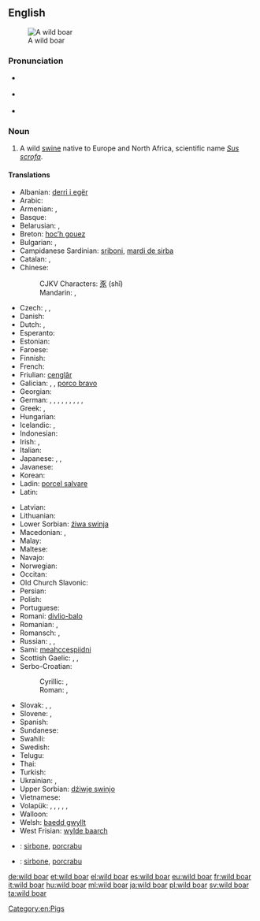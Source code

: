{{wikipedia}}
==English==
[[Image:Zwijntje.JPG|thumb|A wild boar]]

===Pronunciation===
* {{a|US}} {{IPA|/ˈwaɪld ˈboɹ/}}
* {{a|RP}} {{IPA|/ˈwaɪld ˈbɔː/}}
* {{audio|en-uk-wild boar.ogg|Audio (UK)}}

===Noun===
{{en-noun|head=[[wild]] [[boar]]}}

# A wild [[swine]] native to Europe and North Africa, scientific name ''[[Sus scrofa]]''.

====Translations====
{{trans-top|''Sus scrofa''}}
* Albanian: [[derri i egër]]
* Arabic: {{t-|ar|خنزير بري|m|tr=xanzīr bariyy|sc=Arab}}
* Armenian: {{t-|hy|վայրի խոզ|tr=vayri xoz}}, {{t-|hy|վարազ|tr=varaz}}
* Basque: {{t+|eu|basurde}}
* Belarusian: {{t-|be|кабан|m|tr=kabán|sc=Cyrl}}, {{t-|be|дзік|m|tr=dzik|sc=Cyrl}}
* Breton: [[hoc’h gouez]]
* Bulgarian: {{t-|bg|дива свиня|tr=díva svinjá|f}}, {{t+|bg|глиган|m|tr=gligan}}
* Campidanese Sardinian: [[sriboni]], [[mardi de sirba]]
* Catalan: {{t+|ca|senglar|m}}, {{t-|ca|porc senglar|m}}
* Chinese:
*: CJKV Characters: [[豕]] (shǐ)
*: Mandarin: {{t|cmn|野豬|sc=Hani}}, {{t|cmn|野猪|tr=yězhū|sc=Hani}}
* Czech: {{t+|cs|divočák|m}}, {{t-|cs|kanec|m}}, {{t+|cs|prase divoké|n}}
* Danish: {{t-|da|vildsvin|c}}
* Dutch: {{t+|nl|everzwijn|n}}, {{t+|nl|wild zwijn|n}}
* Esperanto: {{t-|eo|apro}}
* Estonian: {{t-|et|metssiga}}
* Faroese: {{t-|fo|villsvín}}
* Finnish: {{t-|fi|villisika}}
* French: {{t+|fr|sanglier|m}}
* Friulian: [[cenglâr]]
* Galician: {{t+|gl|xabaril|m}}, {{t+|gl|xabarín|m}}, [[porco bravo]] {{m}}
* Georgian: {{t-|ka|ქოსმენი|tr=kosmeni|sc=Geor}}
* German: {{t+|de|Wildschwein|n}}, {{qualifier|collective}} {{t-|de|Wildschweinrudel|n}}, {{t-|de|Wildeber|m}}, {{t-|de|Wildsau|f}}, {{qualifier|from [[DWB]]}} {{t-|de|Bacher|m}}, {{t+|de|Keiler|m}}, {{t+|de|Bache|f}}, {{qualifier|hunting, collective}} {{t+|de|Schwarzwild|n}}, {{qualifier|young offspring}} {{t+|de|Frischling|m}}, {{qualifier|colloquial}} {{t+|de|Schwarzkittel|n}}
* Greek: {{t+|el|κάπρος|m|tr=kápros}}, {{t+|el|αγριογούρουνο|n|tr=agriogúruno}}
* Hungarian: {{t+|hu|vaddisznó}}
* Icelandic: {{t-|is|villisvín|n}}, {{t-|is|villigöltur|m}}
* Indonesian: {{t+|id|babi hutan}}
* Irish: {{t-|ga|torc|m}}, {{t-|ga|torc allta|m}}
* Italian: {{t+|it|cinghiale|m}}
* Japanese: {{t-|ja|野猪|tr=やちょ, yacho|sc=Jpan}}, {{t+|ja|猪|tr=いのしし, inoshishi|sc=Jpan}}, {{t-|ja|イノシシ|tr=inoshishi|sc=Jpan}}
* Javanese: {{t-|jv|celeng}}
* Korean: {{t+|ko|멧돼지|tr=metdwaeji}}
* Ladin: [[porcel salvare]]
* Latin: {{t-|la|aper|m}}
{{trans-mid}}
* Latvian: {{t-|lv|mežacūka}}
* Lithuanian: {{t+|lt|šernas}}
* Lower Sorbian: [[źiwa swinja]]
* Macedonian: {{t-|mk|дива свиња|tr=díva svínja|f}}, {{t-|mk|вепар|m|tr=vépar}}
* Malay: {{t-|ms|babi hutan}}
* Maltese: {{t-|mt|ħanżir salvaġġ|m}}
* Navajo: {{tø|nv|bisóodi ałchiní}}
* Norwegian: {{t+|no|villsvin|n}}
* Occitan: {{t+|oc|singlar|m}}
* Old Church Slavonic: {{tø|cu|вєпрь|m|tr=veprĭ|sc=Cyrs}}
* Persian: {{t+|fa|گراز|tr=gerâz|sc=fa-Arab}}
* Polish: {{t+|pl|dzik|m}}
* Portuguese: {{t+|pt|javali|m}}
* Romani: [[divlio-balo]] {{m}}
* Romanian: {{t-|ro|mistreț}}, {{t-|ro|vier}}
* Romansch: {{t-|rm|ver|m}}, {{t-|rm|portg selvadi|m}}
* Russian: {{t+|ru|кабан|m|tr=kabán}}, {{t+|ru|вепрь|m|tr=véprʹ}}, {{t-|ru|дикая свинья|f|tr=díkaja svinʹjá|sc=Cyrl}}
* Sami: [[meahccespiidni]]
* Scottish Gaelic: {{t-|gd|torc|m}}, {{t-|gd|torc allaidh|m}}, {{t-|gd|torc fiadhaich|m}}
* Serbo-Croatian:
*: Cyrillic: {{t-|sh|дивљa свиња|f}}, {{t-|sh|вепар|m}}
*: Roman: {{t-|sh|divlja svinja|f}}, {{t-|sh|vepar|m}}
* Slovak: {{t-|sk|diviak|m}}, {{t-|sk|kanec|m}}, {{t-|sk|diviak lesný|m}}
* Slovene: {{t-|sl|divji prašič|m}}, {{t+|sl|merjasec|m}}
* Spanish: {{t+|es|jabalí|m}}
* Sundanese: {{t+|su|bagong}}
* Swahili: {{t-|sw|jivi}}
* Swedish: {{t+|sv|vildsvin|c}}
* Telugu: {{t+|te|అడవిపంది|tr=adavi-paMdi}}
* Thai: {{t-|th|หมูป่า}}
* Turkish: {{t+|tr|yaban domuzu}}
* Ukrainian: {{t+|uk|кабан|m|tr=kabán|sc=Cyrl}}, {{t-|uk|вепр|m|tr=vepr|sc=Cyrl}}
* Upper Sorbian: [[dźiwje swinjo]]
* Vietnamese: {{t+|vi|lợn rừng}}
* Volapük: {{qualifier|[[♂]][[♀]]}} {{t+|vo|saglied}}, {{qualifier|♂}} {{t+|vo|hisaglied}}, {{qualifier|♀}} {{t+|vo|jisaglied}}, {{qualifier|♂♀ offspring}} {{t-|vo|sagliedül}}, {{qualifier|♂ offspring}} {{t-|vo|hisagliedül}}, {{qualifier|♀ offspring}} {{t-|vo|jisagliedül}}
* Walloon: {{t+|wa|singlé}}
* Welsh: [[baedd gwyllt]]
* West Frisian: [[wylde baarch]]
{{trans-bottom}}

{{checktrans-top}}
* {{ttbc|sdn}}: [[sirbone]], [[porcrabu]] {{m}}
{{trans-mid}}
* {{ttbc|sdc}}: [[sirbone]], [[porcrabu]] {{m}}
{{trans-bottom}}

{{commons}}

[[Category:en:Pigs]]

[[de:wild boar]]
[[et:wild boar]]
[[el:wild boar]]
[[es:wild boar]]
[[eu:wild boar]]
[[fr:wild boar]]
[[it:wild boar]]
[[hu:wild boar]]
[[ml:wild boar]]
[[ja:wild boar]]
[[pl:wild boar]]
[[sv:wild boar]]
[[ta:wild boar]]